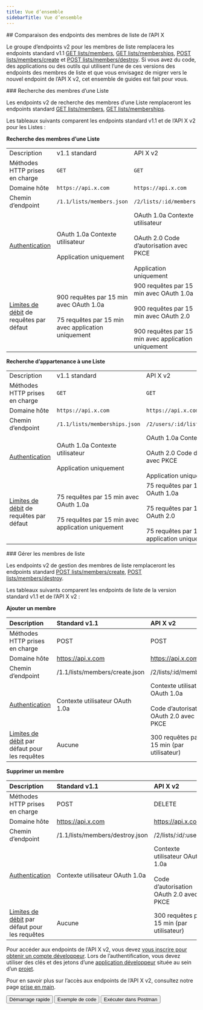 ```yaml
---
title: Vue d’ensemble
sidebarTitle: Vue d’ensemble
---
```



<div id="comparing-x-apis-list-members-endpoints">
  ## Comparaison des endpoints des membres de liste de l’API X
</div>

Le groupe d’endpoints v2 pour les membres de liste remplacera les endpoints standard v1.1 [GET lists/members](https://developer.x.com/en/docs/twitter-api/v1/accounts-and-users/create-manage-lists/api-reference/get-lists-members), [GET lists/memberships](https://developer.x.com/en/docs/twitter-api/v1/accounts-and-users/create-manage-lists/api-reference/get-lists-memberships), [POST lists/members/create](https://developer.x.com/en/docs/twitter-api/v1/accounts-and-users/create-manage-lists/api-reference/post-lists-members-create) et [POST lists/members/destroy](https://developer.x.com/en/docs/twitter-api/v1/accounts-and-users/create-manage-lists/api-reference/post-lists-members-destroy). Si vous avez du code, des applications ou des outils qui utilisent l’une de ces versions des endpoints des membres de liste et que vous envisagez de migrer vers le nouvel endpoint de l’API X v2, cet ensemble de guides est fait pour vous. 

<div id="list-members-lookup">
  ### Recherche des membres d’une Liste
</div>

Les endpoints v2 de recherche des membres d’une Liste remplaceront les endpoints standard [GET lists/members](https://developer.x.com/en/docs/twitter-api/v1/accounts-and-users/create-manage-lists/api-reference/get-lists-members), [GET lists/memberships](https://developer.x.com/en/docs/twitter-api/v1/accounts-and-users/create-manage-lists/api-reference/get-lists-memberships).

Les tableaux suivants comparent les endpoints standard v1.1 et de l’API X v2 pour les Listes :

**Recherche des membres d’une Liste**

|     |     |     |
| :--- | :--- | :--- |
| Description | v1.1 standard | API X v2 |
| Méthodes HTTP prises en charge | `GET` | `GET` |
| Domaine hôte | `https://api.x.com` | `https://api.x.com` |
| Chemin d’endpoint | `/1.1/lists/members.json` | `/2/lists/:id/members` |
| [Authentication](/fr/resources/fundamentals/authentication) | OAuth 1.0a Contexte utilisateur<br /><br />Application uniquement | OAuth 1.0a Contexte utilisateur<br /><br />OAuth 2.0 Code d’autorisation avec PKCE<br /><br />Application uniquement |
| [Limites de débit](/fr/resources/fundamentals/rate-limits) de requêtes par défaut | 900 requêtes par 15 min avec OAuth 1.0a<br /><br />75 requêtes par 15 min avec application uniquement | 900 requêtes par 15 min avec OAuth 1.0a<br /><br />900 requêtes par 15 min avec OAuth 2.0<br /><br />900 requêtes par 15 min avec application uniquement |

**Recherche d’appartenance à une Liste**

|     |     |     |
| :--- | :--- | :--- |
| Description | v1.1 standard | API X v2 |
| Méthodes HTTP prises en charge | `GET` | `GET` |
| Domaine hôte | `https://api.x.com` | `https://api.x.com` |
| Chemin d’endpoint | `/1.1/lists/memberships.json` | `/2/users/:id/list_memberships` |
| [Authentication](/fr/resources/fundamentals/authentication) | OAuth 1.0a Contexte utilisateur<br /><br />Application uniquement | OAuth 1.0a Contexte utilisateur<br /><br />OAuth 2.0 Code d’autorisation avec PKCE<br /><br />Application uniquement |
| [Limites de débit](/fr/resources/fundamentals/rate-limits) de requêtes par défaut | 75 requêtes par 15 min avec OAuth 1.0a<br /><br />75 requêtes par 15 min avec application uniquement | 75 requêtes par 15 min avec OAuth 1.0a<br /><br />75 requêtes par 15 min avec OAuth 2.0<br /><br />75 requêtes par 15 min avec application uniquement |

<div id="manage-list-members">
  ### Gérer les membres de liste
</div>

Les endpoints v2 de gestion des membres de liste remplaceront les endpoints standard [POST lists/members/create](https://developer.x.com/en/docs/twitter-api/v1/accounts-and-users/create-manage-lists/api-reference/post-lists-members-create), [POST lists/members/destroy](https://developer.x.com/en/docs/twitter-api/v1/accounts-and-users/create-manage-lists/api-reference/post-lists-members-destroy).

Les tableaux suivants comparent les endpoints de liste de la version standard v1.1 et de l’API X v2 :

**Ajouter un membre**

| Description | Standard v1.1 | API X v2 |
| :--- | :--- | :--- |
| Méthodes HTTP prises en charge | POST | POST |
| Domaine hôte | https://api.x.com | https://api.x.com |
| Chemin d’endpoint | /1.1/lists/members/create.json | /2/lists/:id/members |
| [Authentication](/fr/resources/fundamentals/authentication) | Contexte utilisateur OAuth 1.0a | Contexte utilisateur OAuth 1.0a<br /><br />Code d’autorisation OAuth 2.0 avec PKCE |
| [Limites de débit](/fr/resources/fundamentals/rate-limits) par défaut pour les requêtes | Aucune | 300 requêtes par 15 min (par utilisateur) |

**Supprimer un membre**

| Description | Standard v1.1 | API X v2 |
| :--- | :--- | :--- |
| Méthodes HTTP prises en charge | POST | DELETE |
| Domaine hôte | https://api.x.com | https://api.x.com |
| Chemin d’endpoint | /1.1/lists/members/destroy.json | /2/lists/:id/:user\_id |
| [Authentication](/fr/resources/fundamentals/authentication) | Contexte utilisateur OAuth 1.0a | Contexte utilisateur OAuth 1.0a<br /><br />Code d’autorisation OAuth 2.0 avec PKCE |
| [Limites de débit](/fr/resources/fundamentals/rate-limits) par défaut pour les requêtes | Aucune | 300 requêtes par 15 min (par utilisateur) |

Pour accéder aux endpoints de l’API X v2, vous devez [vous inscrire pour obtenir un compte développeur](https://developer.x.com/en/portal/petition/essential/basic-info). Lors de l’authentification, vous devez utiliser des clés et des jetons d’une [application développeur](/fr/resources/fundamentals/developer-apps) située au sein d’un [projet](/fr/resources/fundamentals/projects).

Pour en savoir plus sur l’accès aux endpoints de l’API X v2, consultez notre page [prise en main](/fr/x-api/getting-started/getting-access).

<div className="flex space-x-2">
  <Button href="/fr/x-api/lists/list-members/quickstart/overview">
    Démarrage rapide
  </Button>

  <Button href="https://github.com/xdevplatform/Twitter-API-v2-sample-code">
    Exemple de code
  </Button>

  <Button href="https://app.getpostman.com/run-collection/9956214-784efcda-ed4c-4491-a4c0-a26470a67400">
    Exécuter dans Postman
  </Button>
</div>